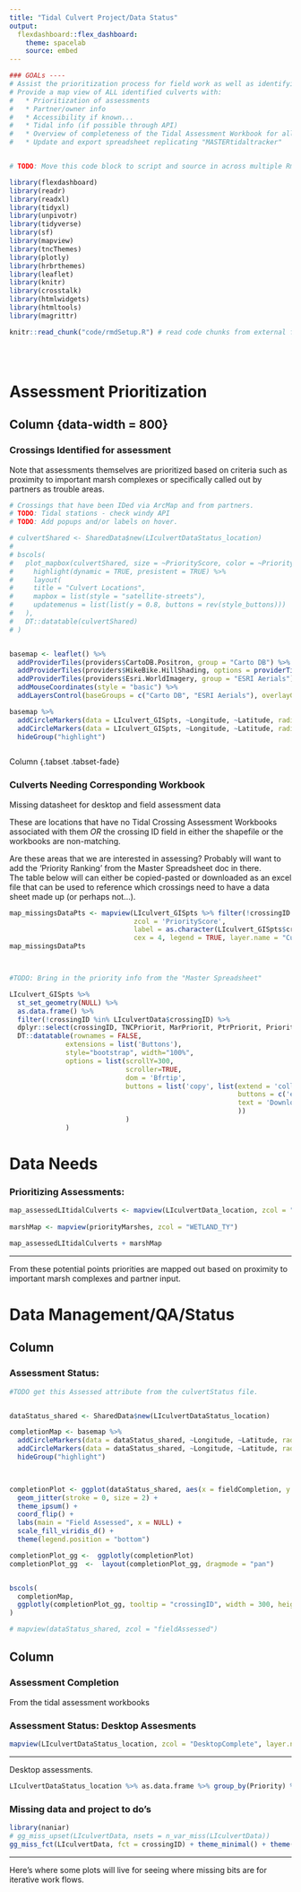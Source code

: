 ```yaml
---
title: "Tidal Culvert Project/Data Status"
output: 
  flexdashboard::flex_dashboard:
    theme: spacelab
    source: embed
---
```


```r

### GOALs ----
# Assist the prioritization process for field work as well as identifying which data pieces are missing
# Provide a map view of ALL identified culverts with:
#   * Prioritization of assessments
#   * Partner/owner info
#   * Accessibility if known...
#   * Tidal info (if possible through API)
#   * Overview of completeness of the Tidal Assessment Workbook for all identified culverts
#   * Update and export spreadsheet replicating "MASTERtidaltracker"


# TODO: Move this code block to script and source in across multiple Rmds

library(flexdashboard)
library(readr)
library(readxl)
library(tidyxl)
library(unpivotr)
library(tidyverse)
library(sf)
library(mapview)
library(tncThemes)
library(plotly)
library(hrbrthemes)
library(leaflet)
library(knitr)
library(crosstalk)
library(htmlwidgets)
library(htmltools)
library(magrittr)

knitr::read_chunk("code/rmdSetup.R") # read code chunks from external files to extend beyond multiple Rmds.
```

```r
```

```r
```

```r
```

Assessment Prioritization 
=========================================

Column {data-width = 800}
----------------------------------------------
### Crossings Identified for assessment 
Note that assessments themselves are prioritized based on criteria such as proximity to important marsh complexes or specifically called out by partners as trouble areas.  

```r
# Crossings that have been IDed via ArcMap and from partners.
# TODO: Tidal stations - check windy API
# TODO: Add popups and/or labels on hover. 

# culvertShared <- SharedData$new(LIculvertDataStatus_location)
# 
# bscols(
#   plot_mapbox(culvertShared, size = ~PriorityScore, color = ~PriorityScore, hoverinfo = "text") %>% 
#     highlight(dynamic = TRUE, presistent = TRUE) %>% 
#     layout(
#     title = "Culvert Locations",
#     mapbox = list(style = "satellite-streets"),
#     updatemenus = list(list(y = 0.8, buttons = rev(style_buttons)))
#   ),
#   DT::datatable(culvertShared)
# )


basemap <- leaflet() %>%
  addProviderTiles(providers$CartoDB.Positron, group = "Carto DB") %>%
  addProviderTiles(providers$HikeBike.HillShading, options = providerTileOptions(opacity = 0.3), group = "Carto DB") %>%
  addProviderTiles(providers$Esri.WorldImagery, group = "ESRI Aerials") %>%
  addMouseCoordinates(style = "basic") %>%
  addLayersControl(baseGroups = c("Carto DB", "ESRI Aerials"), overlayGroups = c("highlight"), position = "bottomright")

basemap %>%
  addCircleMarkers(data = LIculvert_GISpts, ~Longitude, ~Latitude, radius = 3, fillOpacity = 0.75, fillColor = as.character(tnc_color("Indigo")), stroke = FALSE) %>%
  addCircleMarkers(data = LIculvert_GISpts, ~Longitude, ~Latitude, radius = 4, fillOpacity = 1, fillColor = as.character(tnc_color("Red Rock")), stroke = FALSE, group = "highlight") %>%
  hideGroup("highlight")



```

Column {.tabset .tabset-fade}


### Culverts Needing Corresponding Workbook
Missing datasheet for desktop and field assessment data


These are locations that have no Tidal Crossing Assessment Workbooks associated with them _OR_ the crossing ID field in either the shapefile or the workbooks are non-matching. 

Are these areas that we are interested in assessing? Probably will want to add the 'Priority Ranking' from the Master Spreadsheet doc in there.  
The table below will can either be copied-pasted or downloaded as an excel file that can be used to reference which crossings need to have a data sheet made up (or perhaps not...). 

```r



map_missingsDataPts <- mapview(LIculvert_GISpts %>% filter(!crossingID %in% LIculvertData$crossingID), 
                               zcol = 'PriorityScore', 
                               label = as.character(LIculvert_GISpts$crossingID), lwd = .5,
                               cex = 4, legend = TRUE, layer.name = "Culvert by Priority") 
map_missingsDataPts 



#TODO: Bring in the priority info from the "Master Spreadsheet"

```



```r

LIculvert_GISpts %>% 
  st_set_geometry(NULL) %>% 
  as.data.frame() %>% 
  filter(!crossingID %in% LIculvertData$crossingID) %>% 
  dplyr::select(crossingID, TNCPriorit, MarPriorit, PtrPriorit, PriorityScore) %>% 
  DT::datatable(rownames = FALSE, 
              extensions = list('Buttons'), 
              style="bootstrap", width="100%",
              options = list(scrollY=300, 
                             scroller=TRUE,
                             dom = 'Bfrtip',
                             buttons = list('copy', list(extend = 'collection',
                                                         buttons = c('excel'),
                                                         text = 'Download'
                                                         ))
                             )
              )

```

Data Needs
============================================================

### Prioritizing Assessments:

```r

map_assessedLItidalCulverts <- mapview(LIculvertData_location, zcol = "PriorityScore", cex = "PriorityScore", na.color = 'red') 
 
marshMap <- mapview(priorityMarshes, zcol = "WETLAND_TY")

map_assessedLItidalCulverts + marshMap

```

***
From these potential points priorities are mapped out based on proximity to important marsh complexes and partner input. 

Data Management/QA/Status
==================================================

Column
--------------------------------------------------
### Assessment Status:  

```r
#TODO get this Assessed attribute from the culvertStatus file. 


dataStatus_shared <- SharedData$new(LIculvertDataStatus_location)

completionMap <- basemap %>% 
  addCircleMarkers(data = dataStatus_shared, ~Longitude, ~Latitude, radius = 3, fillOpacity = 0.75, fillColor = as.character(tnc_color("Indigo")), stroke = FALSE) %>% 
  addCircleMarkers(data = dataStatus_shared, ~Longitude, ~Latitude, radius = 4, fillOpacity = 1, fillColor = as.character(tnc_color("Red Rock")), stroke = FALSE, group = "highlight") %>% 
  hideGroup("highlight")
 


completionPlot <- ggplot(dataStatus_shared, aes(x = fieldCompletion, y = DesktopCompletion, fill = fieldAssessed)) + 
  geom_jitter(stroke = 0, size = 2) + 
  theme_ipsum() + 
  coord_flip() + 
  labs(main = "Field Assessed", x = NULL) + 
  scale_fill_viridis_d() + 
  theme(legend.position = "bottom")

completionPlot_gg <-  ggplotly(completionPlot)
completionPlot_gg  <-  layout(completionPlot_gg, dragmode = "pan")


bscols(
  completionMap, 
  ggplotly(completionPlot_gg, tooltip = "crossingID", width = 300, height = 300, dynamicTicks = FALSE), widths = c(7,5)
)

# mapview(dataStatus_shared, zcol = "fieldAssessed")
```

Column {.tabset}
--------------------------------------
### Assessment Completion
From the tidal assessment workbooks


### Assessment Status: Desktop Assesments

```r


mapview(LIculvertDataStatus_location, zcol = "DesktopComplete", layer.name = "Desktop Complete")

```

***
Desktop assessments.

```r

LIculvertDataStatus_location %>% as.data.frame %>% group_by(Priority) %>% tally() %>% kable()


```

### Missing data and project to do's

```r
library(naniar)
# gg_miss_upset(LIculvertData, nsets = n_var_miss(LIculvertData))
gg_miss_fct(LIculvertData, fct = crossingID) + theme_minimal() + theme(text = element_text(size = 8), axis.text.x = element_text(angle = 90, hjust = 1, size = 10))
```

*** 
Here's where some plots will live for seeing where missing bits are for iterative work flows. 
